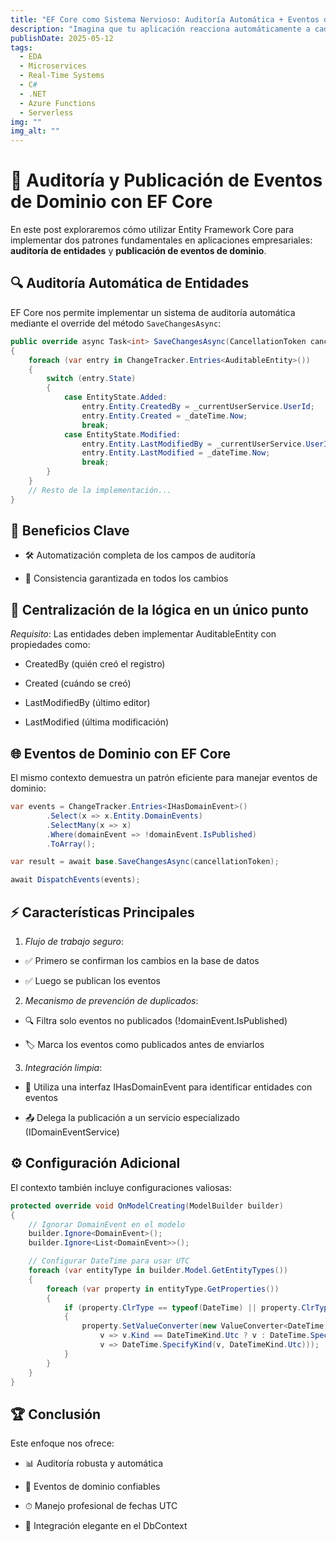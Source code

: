```yaml
---
title: "EF Core como Sistema Nervioso: Auditoría Automática + Eventos de Dominio = Aplicaciones más Inteligentes"
description: "Imagina que tu aplicación reacciona automáticamente a cada cambio, registra toda su actividad crítica y se comunica internamente sin código repetitivo. En este post te revelo cómo lograrlo usando EF Core como el sistema nervioso central de tu dominio, con dos técnicas infalibles: auditoría automática y eventos de dominio. Incluye el código exacto que uso en sistemas empresariales reales."
publishDate: 2025-05-12
tags:
  - EDA
  - Microservices
  - Real-Time Systems
  - C#
  - .NET
  - Azure Functions
  - Serverless
img: ""
img_alt: ""
---
```


# 🧠 Auditoría y Publicación de Eventos de Dominio con EF Core

En este post exploraremos cómo utilizar Entity Framework Core para implementar dos patrones fundamentales en aplicaciones empresariales: **auditoría de entidades** y **publicación de eventos de dominio**.

## 🔍 Auditoría Automática de Entidades

EF Core nos permite implementar un sistema de auditoría automática mediante el override del método `SaveChangesAsync`:

```csharp
public override async Task<int> SaveChangesAsync(CancellationToken cancellationToken = default)
{
    foreach (var entry in ChangeTracker.Entries<AuditableEntity>())
    {
        switch (entry.State)
        {
            case EntityState.Added:
                entry.Entity.CreatedBy = _currentUserService.UserId;
                entry.Entity.Created = _dateTime.Now;
                break;
            case EntityState.Modified:
                entry.Entity.LastModifiedBy = _currentUserService.UserId;
                entry.Entity.LastModified = _dateTime.Now;
                break;
        }
    }
    // Resto de la implementación...
}
```

## 🎯 Beneficios Clave

- 🛠 Automatización completa de los campos de auditoría

- 🔄 Consistencia garantizada en todos los cambios

## 📌 Centralización de la lógica en un único punto

_Requisito_: Las entidades deben implementar AuditableEntity con propiedades como:

- CreatedBy (quién creó el registro)

- Created (cuándo se creó)

- LastModifiedBy (último editor)

- LastModified (última modificación)

## 🌐 Eventos de Dominio con EF Core

El mismo contexto demuestra un patrón eficiente para manejar eventos de dominio:

```csharp
var events = ChangeTracker.Entries<IHasDomainEvent>()
        .Select(x => x.Entity.DomainEvents)
        .SelectMany(x => x)
        .Where(domainEvent => !domainEvent.IsPublished)
        .ToArray();

var result = await base.SaveChangesAsync(cancellationToken);

await DispatchEvents(events);
```

## ⚡ Características Principales

1. _Flujo de trabajo seguro_:

- ✅ Primero se confirman los cambios en la base de datos

- ✅ Luego se publican los eventos

2. _Mecanismo de prevención de duplicados_:

- 🔍 Filtra solo eventos no publicados (!domainEvent.IsPublished)

- 🏷 Marca los eventos como publicados antes de enviarlos

3. _Integración limpia_:

- 🧩 Utiliza una interfaz IHasDomainEvent para identificar entidades con eventos

- 📤 Delega la publicación a un servicio especializado (IDomainEventService)

## ⚙️ Configuración Adicional

El contexto también incluye configuraciones valiosas:

```csharp
protected override void OnModelCreating(ModelBuilder builder)
{
    // Ignorar DomainEvent en el modelo
    builder.Ignore<DomainEvent>();
    builder.Ignore<List<DomainEvent>>();

    // Configurar DateTime para usar UTC
    foreach (var entityType in builder.Model.GetEntityTypes())
    {
        foreach (var property in entityType.GetProperties())
        {
            if (property.ClrType == typeof(DateTime) || property.ClrType == typeof(DateTime?))
            {
                property.SetValueConverter(new ValueConverter<DateTime, DateTime>(
                    v => v.Kind == DateTimeKind.Utc ? v : DateTime.SpecifyKind(v, DateTimeKind.Utc),
                    v => DateTime.SpecifyKind(v, DateTimeKind.Utc)));
            }
        }
    }
}
```

## 🏆 Conclusión

Este enfoque nos ofrece:

- 📊 Auditoría robusta y automática

- 🚀 Eventos de dominio confiables

- ⏱ Manejo profesional de fechas UTC

- 💎 Integración elegante en el DbContext
